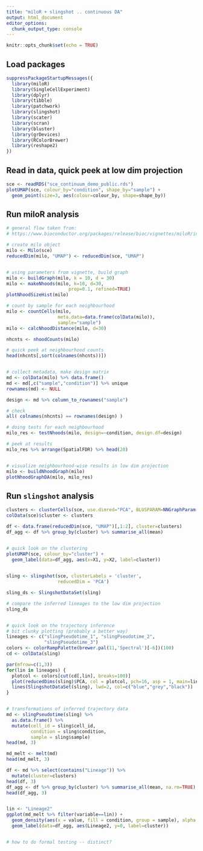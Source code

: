 ```yaml
---
title: "miloR + slingshot .. continuous DA"
output: html_document
editor_options: 
  chunk_output_type: console
---
```



```r
knitr::opts_chunk$set(echo = TRUE)
```

## Load packages

```r
suppressPackageStartupMessages({
  library(miloR)
  library(SingleCellExperiment)
  library(dplyr)
  library(tibble)
  library(patchwork)
  library(slingshot)
  library(scater)
  library(scran)
  library(bluster)
  library(grDevices)
  library(RColorBrewer)
  library(reshape2)
})

```

## Read in data, quick peek at low dim projection

```r
sce <- readRDS("sce_continuum_demo_public.rds")
plotUMAP(sce, colour_by="condition", shape_by="sample") +
  geom_point(size=3, aes(colour=colour_by, shape=shape_by))
```


## Run miloR analysis

```r

# general flow taken from:
# https://www.bioconductor.org/packages/release/bioc/vignettes/miloR/inst/doc/milo_demo.html

# create milo object
milo <- Milo(sce)
reducedDim(milo, "UMAP") <- reducedDim(sce, "UMAP")


# using parameters from vignette, build graph
milo <- buildGraph(milo, k = 10, d = 30)
milo <- makeNhoods(milo, k=10, d=30, 
                       prop=0.1, refined=TRUE)
plotNhoodSizeHist(milo) 

# count by sample for each neighbourhood
milo <- countCells(milo,
                   meta.data=data.frame(colData(milo)),
                   sample="sample")
milo <- calcNhoodDistance(milo, d=30)

nhcnts <- nhoodCounts(milo)

# quick peek at neighbourhood counts
head(nhcnts[,sort(colnames(nhcnts))])


# collect metadata, make design matrix
md <- colData(milo) %>% data.frame() 
md <- md[,c("sample","condition")] %>% unique
rownames(md) <- NULL

design <- md %>% column_to_rownames("sample")

# check
all( colnames(nhcnts) == rownames(design) )

# doing tests for each neighbourhood
milo_res <- testNhoods(milo, design=~condition, design.df=design)

# peek at results
milo_res %>% arrange(SpatialFDR) %>% head(20)


# visualize neighbourhood-wise results in low dim projection
milo <- buildNhoodGraph(milo)
plotNhoodGraphDA(milo, milo_res)
```




## Run `slingshot` analysis

```r

clusters <- clusterCells(sce, use.dimred="PCA", BLUSPARAM=NNGraphParam(k=3))
colData(sce)$cluster <- clusters

df <- data.frame(reducedDim(sce, "UMAP")[,1:2], cluster=clusters)
df_agg <- df %>% group_by(cluster) %>% summarise_all(mean)


# quick look on the clustering
plotUMAP(sce, colour_by="cluster") +
  geom_label(data=df_agg, aes(x=X1, y=X2, label=cluster))
  

sling <- slingshot(sce, clusterLabels = 'cluster',
                   reducedDim = 'PCA')

sling_ds <- SlingshotDataSet(sling)

# compare the inferred lineages to the low dim projection
sling_ds


# quick look on the trajectory inference
# bit clunky plotting (probably a better way)
lineages <- c("slingPseudotime_1", "slingPseudotime_2", 
              "slingPseudotime_3")
colors <- colorRampPalette(brewer.pal(11,'Spectral')[-6])(100)
cd <- colData(sling)

par(mfrow=c(1,3))
for(lin in lineages) {
  plotcol <- colors[cut(cd[,lin], breaks=100)]
  plot(reducedDims(sling)$PCA, col = plotcol, pch=16, asp = 1, main=lin)
  lines(SlingshotDataSet(sling), lwd=2, col=c("blue","grey","black"))
}


# transformations of inferred trajectory data
md <- slingPseudotime(sling) %>%
  as.data.frame() %>%
  mutate(cell_id = sling$cell_id,
         condition = sling$condition,
         sample = sling$sample)
head(md, 3)

md_melt <- melt(md)
head(md_melt, 3)

df <- md %>% select(contains("Lineage")) %>%
  mutate(cluster=clusters)
head(df, 3)
df_agg <- df %>% group_by(cluster) %>% summarise_all(mean, na.rm=TRUE)
head(df_agg, 3)


lin <- "Lineage2"
ggplot(md_melt %>% filter(variable==lin)) +
  geom_density(aes(x = value, fill = condition, group = sample), alpha = .5) +
  geom_label(data=df_agg, aes(Lineage2, y=0, label=cluster))


# how to do formal testing -- distinct?

```



